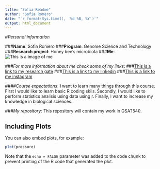 ```yaml
---
title: "Sofia Readme"
author: "Sofia Romero"
date: "`r format(Sys.time(), '%d %B, %Y')`"
output: html_document
---
```



#*Personal information*

###**Name**: Sofia Romero
###**Program**: Genome Science and Technology 
###**Research project**: Honey bee's microbiota
###**Me**:
 ![This is a image of me](https://i1.rgstatic.net/ii/profile.image/AS%3A486460651511809%401492992665779_xl/Atenas_Romero_Guzman.png)

###*For more information about me check some of my links*: 
###[This is a link to my research gate](https://www.researchgate.net/profile/Atenas_Romero_Guzman)
###[This is a link to my linkedin](https://www.linkedin.com/in/atenas-sof%C3%ADa-romero-guzm%C3%A1n-449b46121/)
###[This is a link to my instagram](https://www.instagram.com/sofiaromeriana/)

####*Course expectations*: I want to learn many things through this course. First I would like to learn basic R coding skils. Secondly, I would like to perform statistics analisis using data using r. Finally, I want to increase my knowledge in biological sciences. 

###*My repository*: This repository will contain my work in GSAT540.


## Including Plots

You can also embed plots, for example:

```r
plot(pressure)
```

Note that the `echo = FALSE` parameter was added to the code chunk to prevent printing of the R code that generated the plot.
